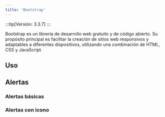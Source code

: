 ```yaml
---
title: 'Bootstrap'
---
```






:::tip[Versión: 3.3.7]
:::

Bootstrap es un librería de desarrollo web gratuito y de código abierto. Su propósito principal es facilitar la creación de sitios web responsivos
y adaptables a diferentes dispositivos, utilizando una combinación de HTML, CSS y JavaScript.

## Uso

## Alertas

### Alertas básicas
<BasicAlerts />

### Alertas con icono
<IconAlerts />
